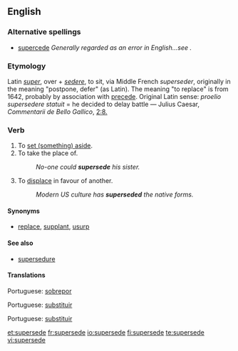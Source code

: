==English==

===Alternative spellings===
* [[supercede]] ''Generally regarded as an error in English...see [[supercede#Usage notes|]].''

===Etymology===
Latin ''[[super]]'', over + ''[[sedere]]'', to sit, via Middle French ''superseder'', originally in the meaning "postpone, defer" (as Latin).
The meaning "to replace" is from 1642, probably by association with [[precede]].
Original Latin sense: ''proelio supersedere statuit'' = he decided to delay battle — Julius Caesar, ''Commentarii de Bello Gallico'', [http://books.google.com/books?id=It6gog_TA2oC&pg=PA87&lpg=PA87&dq=supersedere&source=web&ots=RbNGmp9Lcv&sig=JpR8O8C2E7X_JBXF3OW_MApYjBs 2:8.]

===Verb===
{{en-verb|supersed|ing}} {{transitive}}

# To [[set aside|set (something) aside]].
# To take the place of.
#:''No-one could '''supersede''' his sister.''
# To [[displace]] in favour of another.
#:''Modern US culture has '''superseded''' the native forms.''

====Synonyms====
*[[replace]], [[supplant]], [[usurp]]

====See also====
*[[supersedure]]

====Translations====
{{trans-top|set aside}}
{{trans-mid}}
Portuguese: [[sobrepor]]
{{trans-bottom}}

{{trans-top|take the place of}}
{{trans-mid}}
Portuguese: [[substituir]]
{{trans-bottom}}

{{trans-top|displace in favour of another}}
{{trans-mid}}
Portuguese: [[substituir]]
{{trans-bottom}}

[[et:supersede]]
[[fr:supersede]]
[[io:supersede]]
[[fi:supersede]]
[[te:supersede]]
[[vi:supersede]]